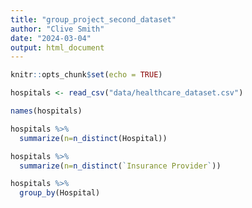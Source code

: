 ```yaml
---
title: "group_project_second_dataset"
author: "Clive Smith"
date: "2024-03-04"
output: html_document
---
```


```r
knitr::opts_chunk$set(echo = TRUE)
```

```r
hospitals <- read_csv("data/healthcare_dataset.csv")
```
```r
names(hospitals)
```

```r
hospitals %>% 
  summarize(n=n_distinct(Hospital))
```

```r
hospitals %>% 
  summarize(n=n_distinct(`Insurance Provider`))
```
```r
hospitals %>% 
  group_by(Hospital)
```

